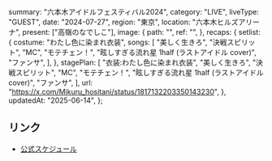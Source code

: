   summary: "六本木アイドルフェスティバル2024",
  category: "LIVE",
  liveType: "GUEST",
  date: "2024-07-27",
  region: "東京",
  location: "六本木ヒルズアリーナ",
  present: ["高嶺のなでしこ"],
  image: {
    path: "",
    ref: "",
  },
  recaps: {
    setlist: {
      costume: "わたし色に染まれ衣装",
      songs: [
        "美しく生きろ",
        "決戦スピリット",
        "MC",
        "モテチェン！",
        "眩しすぎる流れ星 1half (ラストアイドル cover)",
        "ファンサ",
      ],
    },
    stagePlan: [
      "衣装:わたし色に染まれ衣装",
      "美しく生きろ",
      "決戦スピリット",
      "MC",
      "モテチェン！",
      "眩しすぎる流れ星 1half (ラストアイドル cover)",
      "ファンサ",
    ],
    url: "https://x.com/Mikuru_hositani/status/1817132203350143230",
  },
  updatedAt: "2025-06-14",
};

## リンク

- [公式スケジュール](https://takanenonadeshiko.jp/?p=2255)
